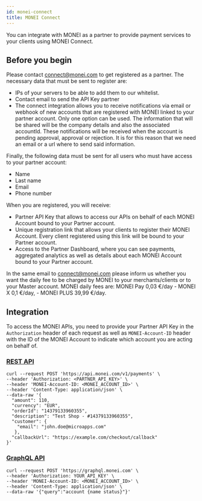 ```yaml
---
id: monei-connect
title: MONEI Connect
---
```


You can integrate with MONEI as a partner to provide payment services to your clients using MONEI Connect.

## Before you begin

Please contact connect@monei.com to get registered as a partner. The necessary data that must be sent to register are:

- IPs of your servers to be able to add them to our whitelist.
- Contact email to send the API Key partner
- The connect integration allows you to receive notifications via email or webhook of new accounts that are registered with MONEI linked to your partner account. Only one option can be used. The information that will be shared will be the company details and also the associated accountId. These notifications will be received when the account is pending approval, approval or rejection. It is for this reason that we need an email or a url where to send said information.

Finally, the following data must be sent for all users who must have access to your partner account:

- Name
- Last name
- Email
- Phone number

When you are registered, you will receive:

- Partner API Key that allows to access our APIs on behalf of each MONEI Account bound to your Partner account.
- Unique registration link that allows your clients to register their MONEI Account. Every client registered using this link will be bound to your Partner account.
- Access to the Partner Dashboard, where you can see payments, aggregated analytics as well as details about each MONEI Account bound to your Partner account.

In the same email to connect@monei.com please inform us whether you want the daily fee to be charged by MONEI to your merchants/clients or to your Master account. MONEI daily fees are: MONEI Pay 0,03 €/day - MONEI X 0,1 €/day, - MONEI PLUS  39,99 €/day.

## Integration

To access the MONEI APIs, you need to provide your Partner API Key in the `Authorization` header of each request as well as `MONEI-Account-ID` header with the ID of the MONEI Account to indicate which account you are acting on behalf of.

### [REST API](/api)

```shell script title="POST https://api.monei.com/v1/payments"
curl --request POST 'https://api.monei.com/v1/payments' \
--header 'Authorization: <PARTNER_API_KEY>' \
--header 'MONEI-Account-ID: <MONEI_ACCOUNT_ID>' \
--header 'Content-Type: application/json' \
--data-raw '{
  "amount": 110,
  "currency": "EUR",
  "orderId": "14379133960355",
  "description": "Test Shop - #14379133960355",
  "customer": {
    "email": "john.doe@microapps.com"
   },
  "callbackUrl": "https://example.com/checkout/callback"
}'

```

### [GraphQL API](graphql-api.md)

```shell script title="POST https://graphql.monei.com"
curl --request POST 'https://graphql.monei.com' \
--header 'Authorization: YOUR_API_KEY' \
--header 'MONEI-Account-ID: <MONEI_ACCOUNT_ID>' \
--header 'Content-Type: application/json' \
--data-raw '{"query":"account {name status}"}'
```
